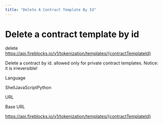 ```yaml
---
title: "Delete A Contract Template By Id"
---
```

  
  # Delete a contract template by id

delete https://api.fireblocks.io/v1/tokenization/templates/{contractTemplateId}

Delete a contract by id. allowed only for private contract templates. Notice: it is irreversible!

Language

ShellJavaScriptPython

URL

Base URL

https://api.fireblocks.io/v1/tokenization/templates/{contractTemplateId}